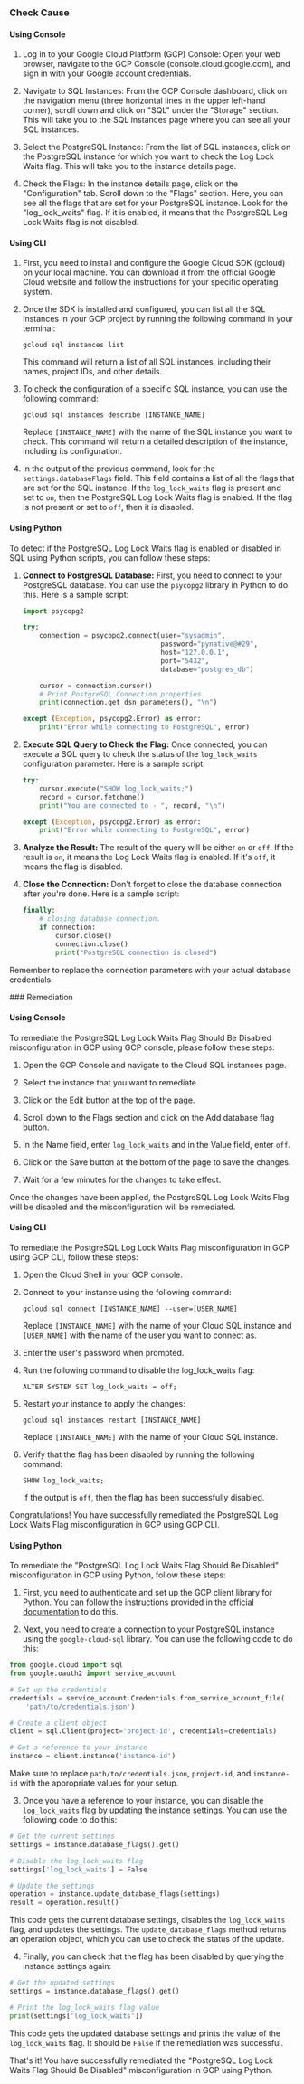 

<Tabs><Tab title='Cause'>
### Check Cause

#### Using Console

1. Log in to your Google Cloud Platform (GCP) Console: Open your web browser, navigate to the GCP Console (console.cloud.google.com), and sign in with your Google account credentials.

2. Navigate to SQL Instances: From the GCP Console dashboard, click on the navigation menu (three horizontal lines in the upper left-hand corner), scroll down and click on "SQL" under the "Storage" section. This will take you to the SQL instances page where you can see all your SQL instances.

3. Select the PostgreSQL Instance: From the list of SQL instances, click on the PostgreSQL instance for which you want to check the Log Lock Waits flag. This will take you to the instance details page.

4. Check the Flags: In the instance details page, click on the "Configuration" tab. Scroll down to the "Flags" section. Here, you can see all the flags that are set for your PostgreSQL instance. Look for the "log_lock_waits" flag. If it is enabled, it means that the PostgreSQL Log Lock Waits flag is not disabled.

#### Using CLI

1. First, you need to install and configure the Google Cloud SDK (gcloud) on your local machine. You can download it from the official Google Cloud website and follow the instructions for your specific operating system.

2. Once the SDK is installed and configured, you can list all the SQL instances in your GCP project by running the following command in your terminal:

   ```
   gcloud sql instances list
   ```

   This command will return a list of all SQL instances, including their names, project IDs, and other details.

3. To check the configuration of a specific SQL instance, you can use the following command:

   ```
   gcloud sql instances describe [INSTANCE_NAME]
   ```

   Replace `[INSTANCE_NAME]` with the name of the SQL instance you want to check. This command will return a detailed description of the instance, including its configuration.

4. In the output of the previous command, look for the `settings.databaseFlags` field. This field contains a list of all the flags that are set for the SQL instance. If the `log_lock_waits` flag is present and set to `on`, then the PostgreSQL Log Lock Waits flag is enabled. If the flag is not present or set to `off`, then it is disabled.

#### Using Python

To detect if the PostgreSQL Log Lock Waits flag is enabled or disabled in SQL using Python scripts, you can follow these steps:

1. **Connect to PostgreSQL Database:**
   First, you need to connect to your PostgreSQL database. You can use the `psycopg2` library in Python to do this. Here is a sample script:

   ```python
   import psycopg2

   try:
       connection = psycopg2.connect(user="sysadmin",
                                     password="pynative@#29",
                                     host="127.0.0.1",
                                     port="5432",
                                     database="postgres_db")

       cursor = connection.cursor()
       # Print PostgreSQL Connection properties
       print(connection.get_dsn_parameters(), "\n")

   except (Exception, psycopg2.Error) as error:
       print("Error while connecting to PostgreSQL", error)
   ```

2. **Execute SQL Query to Check the Flag:**
   Once connected, you can execute a SQL query to check the status of the `log_lock_waits` configuration parameter. Here is a sample script:

   ```python
   try:
       cursor.execute("SHOW log_lock_waits;")
       record = cursor.fetchone()
       print("You are connected to - ", record, "\n")

   except (Exception, psycopg2.Error) as error:
       print("Error while connecting to PostgreSQL", error)
   ```

3. **Analyze the Result:**
   The result of the query will be either `on` or `off`. If the result is `on`, it means the Log Lock Waits flag is enabled. If it's `off`, it means the flag is disabled.

4. **Close the Connection:**
   Don't forget to close the database connection after you're done. Here is a sample script:

   ```python
   finally:
       # closing database connection.
       if connection:
           cursor.close()
           connection.close()
           print("PostgreSQL connection is closed")
   ```

Remember to replace the connection parameters with your actual database credentials.

</Tab>

<Tab title='Remediation'>
### Remediation

#### Using Console

To remediate the PostgreSQL Log Lock Waits Flag Should Be Disabled misconfiguration in GCP using GCP console, please follow these steps:

1. Open the GCP Console and navigate to the Cloud SQL instances page.

2. Select the instance that you want to remediate.

3. Click on the Edit button at the top of the page.

4. Scroll down to the Flags section and click on the Add database flag button.

5. In the Name field, enter `log_lock_waits` and in the Value field, enter `off`.

6. Click on the Save button at the bottom of the page to save the changes.

7. Wait for a few minutes for the changes to take effect.

Once the changes have been applied, the PostgreSQL Log Lock Waits Flag will be disabled and the misconfiguration will be remediated.

#### Using CLI

To remediate the PostgreSQL Log Lock Waits Flag misconfiguration in GCP using GCP CLI, follow these steps:

1. Open the Cloud Shell in your GCP console.

2. Connect to your instance using the following command:

   ```
   gcloud sql connect [INSTANCE_NAME] --user=[USER_NAME]
   ```

   Replace `[INSTANCE_NAME]` with the name of your Cloud SQL instance and `[USER_NAME]` with the name of the user you want to connect as.

3. Enter the user's password when prompted.

4. Run the following command to disable the log_lock_waits flag:

   ```
   ALTER SYSTEM SET log_lock_waits = off;
   ```

5. Restart your instance to apply the changes:

   ```
   gcloud sql instances restart [INSTANCE_NAME]
   ```

   Replace `[INSTANCE_NAME]` with the name of your Cloud SQL instance.

6. Verify that the flag has been disabled by running the following command:

   ```
   SHOW log_lock_waits;
   ```

   If the output is `off`, then the flag has been successfully disabled.

Congratulations! You have successfully remediated the PostgreSQL Log Lock Waits Flag misconfiguration in GCP using GCP CLI.

#### Using Python

To remediate the "PostgreSQL Log Lock Waits Flag Should Be Disabled" misconfiguration in GCP using Python, follow these steps:

1. First, you need to authenticate and set up the GCP client library for Python. You can follow the instructions provided in the [official documentation](https://cloud.google.com/docs/authentication/getting-started) to do this.

2. Next, you need to create a connection to your PostgreSQL instance using the `google-cloud-sql` library. You can use the following code to do this:

```python
from google.cloud import sql
from google.oauth2 import service_account

# Set up the credentials
credentials = service_account.Credentials.from_service_account_file(
    'path/to/credentials.json')

# Create a client object
client = sql.Client(project='project-id', credentials=credentials)

# Get a reference to your instance
instance = client.instance('instance-id')
```

Make sure to replace `path/to/credentials.json`, `project-id`, and `instance-id` with the appropriate values for your setup.

3. Once you have a reference to your instance, you can disable the `log_lock_waits` flag by updating the instance settings. You can use the following code to do this:

```python
# Get the current settings
settings = instance.database_flags().get()

# Disable the log_lock_waits flag
settings['log_lock_waits'] = False

# Update the settings
operation = instance.update_database_flags(settings)
result = operation.result()
```

This code gets the current database settings, disables the `log_lock_waits` flag, and updates the settings. The `update_database_flags` method returns an operation object, which you can use to check the status of the update.

4. Finally, you can check that the flag has been disabled by querying the instance settings again:

```python
# Get the updated settings
settings = instance.database_flags().get()

# Print the log_lock_waits flag value
print(settings['log_lock_waits'])
```

This code gets the updated database settings and prints the value of the `log_lock_waits` flag. It should be `False` if the remediation was successful.

That's it! You have successfully remediated the "PostgreSQL Log Lock Waits Flag Should Be Disabled" misconfiguration in GCP using Python.


</Tab>
</Tabs>
